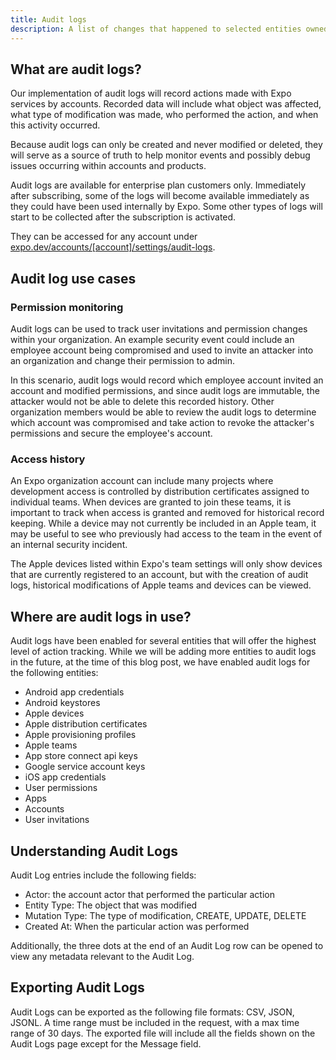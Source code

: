 ```yaml
---
title: Audit logs
description: A list of changes that happened to selected entities owned by an account.
---
```


## What are audit logs?

Our implementation of audit logs will record actions made with Expo services by accounts. Recorded data will include what object was affected, what type of modification was made, who performed the action, and when this activity occurred.

Because audit logs can only be created and never modified or deleted, they will serve as a source of truth to help monitor events and possibly debug issues occurring within accounts and products.

Audit logs are available for enterprise plan customers only. Immediately after subscribing, some of the logs will become available immediately as they could have been used internally by Expo. Some other types of logs will start to be collected after the subscription is activated.

They can be accessed for any account under [expo.dev/accounts/[account]/settings/audit-logs](https://expo.dev/accounts/[account]/settings/audit-logs).

## Audit log use cases

### Permission monitoring

Audit logs can be used to track user invitations and permission changes within your organization. An example security event could include an employee account being compromised and used to invite an attacker into an organization and change their permission to admin.

In this scenario, audit logs would record which employee account invited an account and modified permissions, and since audit logs are immutable, the attacker would not be able to delete this recorded history. Other organization members would be able to review the audit logs to determine which account was compromised and take action to revoke the attacker's permissions and secure the employee's account.

### Access history

An Expo organization account can include many projects where development access is controlled by distribution certificates assigned to individual teams. When devices are granted to join these teams, it is important to track when access is granted and removed for historical record keeping. While a device may not currently be included in an Apple team, it may be useful to see who previously had access to the team in the event of an internal security incident.

The Apple devices listed within Expo's team settings will only show devices that are currently registered to an account, but with the creation of audit logs, historical modifications of Apple teams and devices can be viewed.

## Where are audit logs in use?

Audit logs have been enabled for several entities that will offer the highest level of action tracking. While we will be adding more entities to audit logs in the future, at the time of this blog post, we have enabled audit logs for the following entities:

- Android app credentials
- Android keystores
- Apple devices
- Apple distribution certificates
- Apple provisioning profiles
- Apple teams
- App store connect api keys
- Google service account keys
- iOS app credentials
- User permissions
- Apps
- Accounts
- User invitations

## Understanding Audit Logs

Audit Log entries include the following fields:

- Actor: the account actor that performed the particular action
- Entity Type: The object that was modified
- Mutation Type: The type of modification, CREATE, UPDATE, DELETE
- Created At: When the particular action was performed

Additionally, the three dots at the end of an Audit Log row can be opened to view any metadata relevant to the Audit Log.

## Exporting Audit Logs

Audit Logs can be exported as the following file formats: CSV, JSON, JSONL. A time range must be included in the request, with a max time range of 30 days. The exported file will include all the fields shown on the Audit Logs page except for the Message field.

